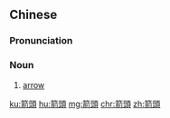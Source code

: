 {{also|箭头}}
==Chinese==
{{zh-forms|s=箭头}}
{{wikipedia|lang=zh}}

===Pronunciation===
{{zh-pron
|m=jiàntóu
|cat=n
}}

===Noun===
{{zh-noun}}

# [[arrow]]

[[ku:箭頭]]
[[hu:箭頭]]
[[mg:箭頭]]
[[chr:箭頭]]
[[zh:箭頭]]